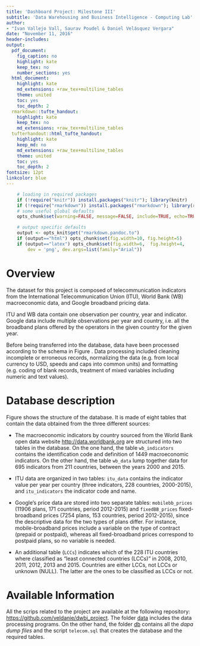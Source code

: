```yaml
---
title: 'Dashboard Project: Milestone III'
subtitle: 'Data Warehousing and Business Intelligence - Computing Lab'
author: 
- "Ivan Vallejo Vall, Saurav Poudel & Daniel Velásquez Vergara"
date: "November 11, 2016"
header-includes:
output:
  pdf_document:
    fig_caption: no
    highlight: kate
    keep_tex: no
    number_sections: yes
  html_document:
    highlight: kate
    md_extensions: +raw_tex+multiline_tables
    theme: united
    toc: yes
    toc_depth: 2
  rmarkdown::tufte_handout:
    highlight: kate
    keep_tex: no
    md_extensions: +raw_tex+multiline_tables
  tufterhandout::html_tufte_handout:
    highlight: kate
    keep_md: no
    md_extensions: +raw_tex+multiline_tables
    theme: united
    toc: yes
    toc_depth: 2
fontsize: 12pt
linkcolor: blue
---
```



```r
    
    # loading in required packages
    if (!require("knitr")) install.packages("knitr"); library(knitr)
    if (!require("rmarkdown")) install.packages("rmarkdown"); library(rmarkdown)
    # some useful global defaults
    opts_chunk$set(warning=FALSE, message=FALSE, include=TRUE, echo=TRUE, cache=TRUE, cache.comments=FALSE, comment='##')

    # output specific defaults
    output <- opts_knit$get("rmarkdown.pandoc.to")
    if (output=="html") opts_chunk$set(fig.width=10, fig.height=5)
    if (output=="latex") opts_chunk$set(fig.width=6,  fig.height=4, 
        dev = 'png', dev.args=list(family="Arial"))
```

# Overview

The dataset for this project is composed of telecommunication indicators from the International Telecommunication Union (ITU), World Bank (WB) macroeconomic data, and Google broadband pricing data. 

ITU and WB data contain one observation per country, year and indicator. Google data include multiple observations per year and country, i.e. all the broadband plans offered by the operators in the given country for the given year.  

Before being transferred into the database, data have been processed according to the schema in Figure \ref{data_proc}. Data processing included cleaning incomplete or erroneous records, normalizing the data (e.g. from local currency to USD, speeds and caps into common units) and formatting (e.g. coding of blank records, treatment of mixed variables including numeric and text values).  


\begin{figure}[!h]
  \centering
  \includegraphics[width=0.5\linewidth]{Flow_chart.png}
  \caption{Data processing diagram}
  \label{data_proc}
\end{figure}

# Database description

Figure \ref{tel_db} shows the structure of the database. It is made of eight tables that contain the data obtained from the three different sources:

* The macroeconomic indicators by country sourced from the World Bank open data website <http://data.worldbank.org> are structured into two tables in the database. On the one hand, the table `wb_indicators` contains the identification code and definition of 1449 macroeconomic indicators. On the other hand, the table `wb_data` lump together data for 695 indicators from 211 countries, between the years 2000 and 2015.

* ITU data are organized in two tables: `itu_data` contains the indicator value per year per country (three indicators, 228 countries, 2000-2015), and `itu_indicators` the indicator code and name.

* Google's price data are stored into two separate tables: `mobilebb_prices` (11906 plans, 171 countries, period 2012-2015) and `fixedBB_prices` fixed-broadband prices (7254 plans, 153 countries, period 2012-2015), since the descriptive data for the two types of plans differ. For instance, mobile-broadband prices include a variable on the type of contract (prepaid or postpaid), whereas all fixed-broadband prices correspond to postpaid plans, so no variable is needed.

* An additional table (`LCCs`) indicates which of the 228 ITU countries where classified as "least connected countries (LCCs)" in 2008, 2010, 2011, 2012, 2013 and 2015. Countries are either LCCs, not LCCs or unknown (NULL). The latter are the ones to be classified as LCCs or not.


# Available Information

All the scrips related to the project are available at the following repository: <https://github.com/veldanie/dwbi_project>. The folder [data](https://github.com/veldanie/dwbi_project/tree/master/data) includes the data processing programs. On the other hand, the folder [db](https://github.com/veldanie/dwbi_project/tree/master/db) contains all the *dapa dump files* and the script `telecom.sql` that creates the database and the required tables. 

\begin{figure}
  \includegraphics[width=\linewidth]{db/db_diagram.png}
  \caption{Telecom Database}
  \label{tel_db}
\end{figure}

